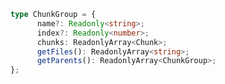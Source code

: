 ```ts
type ChunkGroup = {
      name?: Readonly<string>;
      index?: Readonly<number>;
      chunks: ReadonlyArray<Chunk>;
      getFiles(): ReadonlyArray<string>;
      getParents(): ReadonlyArray<ChunkGroup>;
};
```
